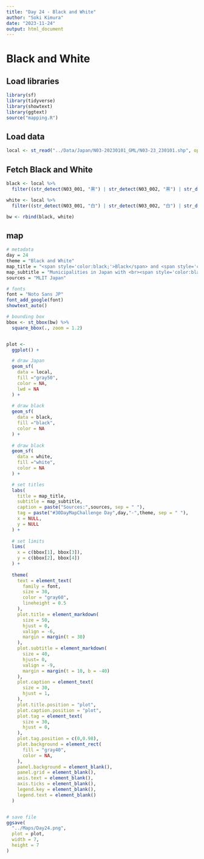 ```yaml
---
title: "Day 24 - Black and White"
author: "Soki Kimura"
date: "2023-11-24"
output: html_document
---
```


# Black and White

## Load libraries

```r

library(sf)
library(tidyverse)
library(showtext)
library(ggtext)
source("mapping.R")

```


## Load data

```r

local <- st_read("../Data/Japan/N03-20230101_GML/N03-23_230101.shp", options = "ENCODING=CP932")

```

## Fetch Black and White


```r

black <- local %>%
  filter((str_detect(N03_001, "黒") | str_detect(N03_002, "黒") | str_detect(N03_003, "黒") | str_detect(N03_004, "黒")))

white <- local %>%
  filter((str_detect(N03_001, "白") | str_detect(N03_002, "白") | str_detect(N03_003, "白") | str_detect(N03_004, "白")))

bw <- rbind(black, white)
```


## map

```r

# metadata
day = 24
theme = "Black and White"
map_title = "<span style='color:black;'>Black</span> and <span style='color:white;'>White</span> Places in Japan"
map_subtitle = "Municipalities in Japan with <br><span style='color:black;'>黒 [black]</span> or <span style='color:white;'>白 [white]</span> in their name"
sources = "MLIT Japan"

# fonts
font = "Noto Sans JP"
font_add_google(font)
showtext_auto()

# bounding box
bbox <- st_bbox(bw) %>%
  square_bbox(., zoom = 1.2)


plot <- 
  ggplot() + 

  # draw Japan
  geom_sf(
    data = local,
    fill ="gray50",
    color = NA,
    lwd = NA
  ) +
  
  # draw black
  geom_sf(
    data = black,
    fill ="black",
    color = NA
  ) +
  
  # draw black
  geom_sf(
    data = white,
    fill ="white",
    color = NA
  ) +

  # set titles
  labs(
    title = map_title,
    subtitle = map_subtitle,
    caption = paste("Sources:",sources, sep = " "),
    tag = paste("#30DayMapChallenge Day",day,"-",theme, sep = " "),
    x = NULL,
    y = NULL
  ) +
  
  # set limits
  lims(
    x = c(bbox[1], bbox[3]),
    y = c(bbox[2], bbox[4])
  ) +
  
  theme(
    text = element_text(
      family = font,
      size = 30,
      color = "gray60",
      lineheight = 0.5
    ),
    plot.title = element_markdown(
      size = 50,
      hjust = 0,
      valign = -6,
      margin = margin(t = 30)
    ),
    plot.subtitle = element_markdown(
      size = 40,
      hjust= 0,
      valign = -9,
      margin = margin(t = 10, b = -40)
    ),
    plot.caption = element_text(
      size = 30,
      hjust = 1,
    ),
    plot.title.position = "plot",
    plot.caption.position = "plot",
    plot.tag = element_text(
      size = 30,
      hjust = 0,
    ),
    plot.tag.position = c(0,0.98),
    plot.background = element_rect(
      fill = "gray40",
      color = NA,
    ),
    panel.background = element_blank(),
    panel.grid = element_blank(),
    axis.text = element_blank(),
    axis.ticks = element_blank(),
    legend.key = element_blank(),
    legend.text = element_blank()
  )


# save file
ggsave(
  "../Maps/Day24.png",
  plot = plot,
  width = 7,
  height = 7
)


```



